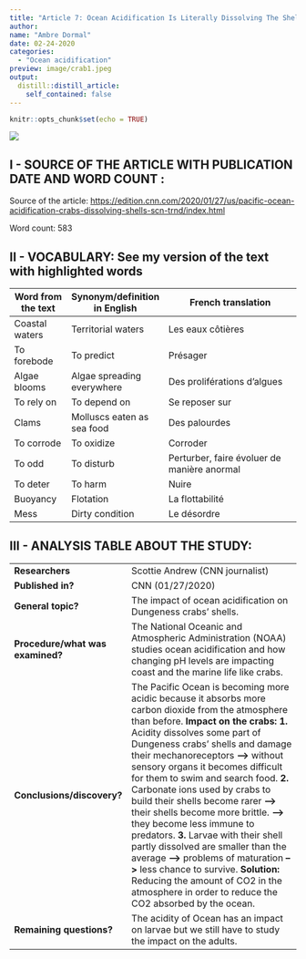 ```yaml
---
title: "Article 7: Ocean Acidification Is Literally Dissolving The Shells Of Dungeness Crabs "
author:
name: "Ambre Dormal"
date: 02-24-2020
categories:
  - "Ocean acidification"
preview: image/crab1.jpeg
output:
  distill::distill_article:
    self_contained: false
---
```


```r
knitr::opts_chunk$set(echo = TRUE)
```

![](image/crab3.jpeg)


## I - SOURCE OF THE ARTICLE WITH PUBLICATION DATE AND WORD COUNT : 



Source of the article: <https://edition.cnn.com/2020/01/27/us/pacific-ocean-acidification-crabs-dissolving-shells-scn-trnd/index.html>



Word count: 583



## II - VOCABULARY: See my version of the text with highlighted words 

| Word from the text | Synonym/definition in English | French translation                          |
| ------------------ | ----------------------------- | ------------------------------------------- |
| Coastal waters     | Territorial waters            | Les eaux côtières                           |
| To forebode        | To predict                    | Présager                                    |
| Algae blooms       | Algae spreading everywhere    | Des proliférations d'algues                 |
| To rely on         | To depend on                  | Se reposer sur                              |
| Clams              | Molluscs eaten as sea food    | Des palourdes                               |
| To corrode         | To oxidize                    | Corroder                                    |
| To odd             | To disturb                    | Perturber, faire évoluer de manière anormal |
| To deter           | To harm                       | Nuire                                       |
| Buoyancy           | Flotation                     | La flottabilité                             |
| Mess               | Dirty condition               | Le désordre                                 |

## III - ANALYSIS TABLE ABOUT THE STUDY:


|                              |                                                                     |
| ---------------------------- | ------------------------------------------------------------------- |
| __Researchers__                  |   Scottie Andrew (CNN journalist)  |
| __Published in?__                |  CNN (01/27/2020)       |
| __General topic?__               |  The impact of ocean acidification on Dungeness crabs’ shells.                        |
| __Procedure/what was examined?__ | The National Oceanic and Atmospheric Administration (NOAA) studies ocean acidification and how changing pH levels are impacting coast and the marine life like crabs.
 | __Conclusions/discovery?__       |  The Pacific Ocean is becoming more acidic because it absorbs more carbon dioxide from the atmosphere than before. __Impact on the crabs:__ **1.** Acidity dissolves some part of Dungeness crabs’ shells and damage their mechanoreceptors **-->** without sensory organs it becomes difficult for them to swim and search food. **2.** Carbonate ions used by crabs to build their shells become rarer **-->** their shells become more brittle. **-->** they become less immune to predators. **3.** Larvae with their shell partly dissolved are smaller than the average **-->** problems of maturation **-->** less chance to survive.        **Solution:** Reducing the amount of CO2 in the atmosphere in order to reduce the CO2 absorbed by the ocean.|
| __Remaining questions?__         |The acidity of Ocean has an impact on larvae but we still have to study the impact on the adults.|
